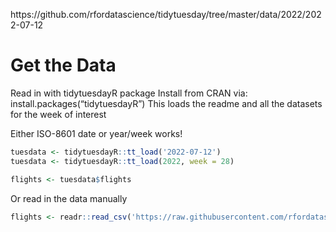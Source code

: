 https://github.com/rfordatascience/tidytuesday/tree/master/data/2022/2022-07-12

# Get the Data

Read in with tidytuesdayR package 
Install from CRAN via: install.packages("tidytuesdayR")
This loads the readme and all the datasets for the week of interest

Either ISO-8601 date or year/week works!

```r
tuesdata <- tidytuesdayR::tt_load('2022-07-12')
tuesdata <- tidytuesdayR::tt_load(2022, week = 28)

flights <- tuesdata$flights
```

Or read in the data manually

```r
flights <- readr::read_csv('https://raw.githubusercontent.com/rfordatascience/tidytuesday/master/data/2022/2022-07-12/flights.csv')
```
